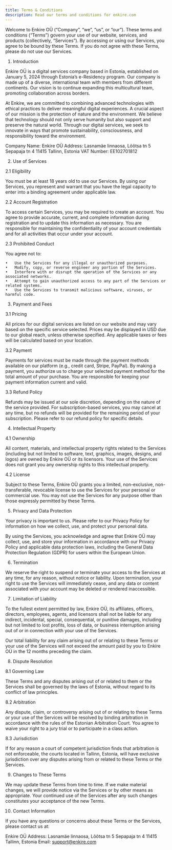 ```yaml
---
title: Terms & Conditions
description: Read our terms and conditions for enkire.com
---
```


Welcome to Enkire OÜ (“Company”, “we”, “us”, or “our”). These terms and conditions (“Terms”) govern your use of our website, services, and products (collectively, “Services”). By accessing or using our Services, you agree to be bound by these Terms. If you do not agree with these Terms, please do not use our Services.

1. Introduction

Enkire OÜ is a digital services company based in Estonia, established on January 5, 2024 through Estonia’s e-Residency program. Our company is made up of a diverse, international team with members from different continents. Our vision is to continue expanding this multicultural team, promoting collaboration across borders.

At Enkire, we are committed to combining advanced technologies with ethical practices to deliver meaningful digital experiences. A crucial aspect of our mission is the protection of nature and the environment. We believe that technology should not only serve humanity but also support and preserve the natural world. Through our digital services, we seek to innovate in ways that promote sustainability, consciousness, and responsibility toward the environment.

Company Name: Enkire OÜ
Address:
Lasnamäe linnaosa, Lõõtsa tn 5
Sepapaja tn 4
11415 Tallinn, Estonia
VAT Number: EE102701812

2. Use of Services

2.1 Eligibility

You must be at least 18 years old to use our Services. By using our Services, you represent and warrant that you have the legal capacity to enter into a binding agreement under applicable law.

2.2 Account Registration

To access certain Services, you may be required to create an account. You agree to provide accurate, current, and complete information during registration and to update this information as necessary. You are responsible for maintaining the confidentiality of your account credentials and for all activities that occur under your account.

2.3 Prohibited Conduct

You agree not to:

	•	Use the Services for any illegal or unauthorized purposes.
	•	Modify, copy, or reverse engineer any portion of the Services.
	•	Interfere with or disrupt the operation of the Services or any associated networks.
	•	Attempt to gain unauthorized access to any part of the Services or related systems.
	•	Use the Services to transmit malicious software, viruses, or harmful code.

3. Payment and Fees

3.1 Pricing

All prices for our digital services are listed on our website and may vary based on the specific service selected. Prices may be displayed in USD due to our global reach, unless otherwise specified. Any applicable taxes or fees will be calculated based on your location.

3.2 Payment

Payments for services must be made through the payment methods available on our platform (e.g., credit card, Stripe, PayPal). By making a payment, you authorize us to charge your selected payment method for the total amount of your purchase. You are responsible for keeping your payment information current and valid.

3.3 Refund Policy

Refunds may be issued at our sole discretion, depending on the nature of the service provided. For subscription-based services, you may cancel at any time, but no refunds will be provided for the remaining period of your subscription. Please refer to our refund policy for specific details.

4. Intellectual Property

4.1 Ownership

All content, materials, and intellectual property rights related to the Services (including but not limited to software, text, graphics, images, designs, and logos) are owned by Enkire OÜ or its licensors. Your use of the Services does not grant you any ownership rights to this intellectual property.

4.2 License

Subject to these Terms, Enkire OÜ grants you a limited, non-exclusive, non-transferable, revocable license to use the Services for your personal or commercial use. You may not use the Services for any purpose other than those expressly permitted by these Terms.

5. Privacy and Data Protection

Your privacy is important to us. Please refer to our Privacy Policy for information on how we collect, use, and protect your personal data.

By using the Services, you acknowledge and agree that Enkire OÜ may collect, use, and store your information in accordance with our Privacy Policy and applicable data protection laws, including the General Data Protection Regulation (GDPR) for users within the European Union.

6. Termination

We reserve the right to suspend or terminate your access to the Services at any time, for any reason, without notice or liability. Upon termination, your right to use the Services will immediately cease, and any data or content associated with your account may be deleted or rendered inaccessible.

7. Limitation of Liability

To the fullest extent permitted by law, Enkire OÜ, its affiliates, officers, directors, employees, agents, and licensors shall not be liable for any indirect, incidental, special, consequential, or punitive damages, including but not limited to lost profits, loss of data, or business interruption arising out of or in connection with your use of the Services.

Our total liability for any claim arising out of or relating to these Terms or your use of the Services will not exceed the amount paid by you to Enkire OÜ in the 12 months preceding the claim.

8. Dispute Resolution

8.1 Governing Law

These Terms and any disputes arising out of or related to them or the Services shall be governed by the laws of Estonia, without regard to its conflict of law principles.

8.2 Arbitration

Any dispute, claim, or controversy arising out of or relating to these Terms or your use of the Services will be resolved by binding arbitration in accordance with the rules of the Estonian Arbitration Court. You agree to waive your right to a jury trial or to participate in a class action.

8.3 Jurisdiction

If for any reason a court of competent jurisdiction finds that arbitration is not enforceable, the courts located in Tallinn, Estonia, will have exclusive jurisdiction over any disputes arising from or related to these Terms or the Services.

9. Changes to These Terms

We may update these Terms from time to time. If we make material changes, we will provide notice via the Services or by other means as appropriate. Your continued use of the Services after any such changes constitutes your acceptance of the new Terms.

10. Contact Information

If you have any questions or concerns about these Terms or the Services, please contact us at:

Enkire OÜ
Address:
Lasnamäe linnaosa, Lõõtsa tn 5
Sepapaja tn 4
11415 Tallinn, Estonia
Email: support@enkire.com

